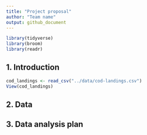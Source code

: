 ```yaml
---
title: "Project proposal"
author: "Team name"
output: github_document
---
```


```r
library(tidyverse)
library(broom)
library(readr)
```

## 1. Introduction

```r

cod_landings <- read_csv("../data/cod-landings.csv")
View(cod_landings)
```


## 2. Data



## 3. Data analysis plan



